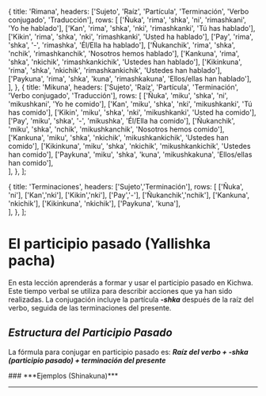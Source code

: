 
  {
    title: 'Rimana',
    headers: ['Sujeto', 'Raíz', 'Partícula', 'Terminación', 'Verbo conjugado', 'Traducción'],
    rows: [
      ['Ñuka', 'rima', 'shka', 'ni', 'rimashkani', 'Yo he hablado'],
      ['Kan', 'rima', 'shka', 'nki', 'rimashkanki', 'Tú has hablado'],
      ['Kikin',	'rima',	'shka',	'nki',	'rimashkanki',	'Usted ha hablado'],
      ['Pay',	'rima',	'shka',	'-',	'rimashka',	'Él/Ella ha hablado'],
      ['Ñukanchik',	'rima',	'shka',	'nchik',	'rimashkanchik',	'Nosotros hemos hablado'],
      ['Kankuna',	'rima',	'shka',	'nkichik',	'rimashkankichik',	'Ustedes han hablado'],
      ['Kikinkuna',	'rima',	'shka',	'nkichik',	'rimashkankichik',	'Ustedes han hablado'],
      ['Paykuna',	'rima',	'shka',	'kuna',	'rimashkakuna',	'Ellos/ellas han hablado'],        
    ],
  },
  {
    title: 'Mikuna',
    headers: ['Sujeto', 'Raíz', 'Partícula', 'Terminación', 'Verbo conjugado', 'Traducción'],
    rows: [
      ['Ñuka', 'miku', 'shka', 'ni', 'mikushkani', 'Yo he comido'],
      ['Kan', 'miku', 'shka', 'nki', 'mikushkanki', 'Tú has comido'],
      ['Kikin',	'miku', 'shka',	'nki',	'mikushkanki',	'Usted ha comido'],
      ['Pay',	'miku',	'shka',	'-',	'mikushka',	'Él/Ella ha comido'],
      ['Ñukanchik',	'miku', 'shka',	'nchik',	'mikushkanchik',	'Nosotros hemos comido'],
      ['Kankuna',	'miku', 'shka',	'nkichik',	'mikushkankichik',	'Ustedes han comido'],
      ['Kikinkuna',	'miku', 'shka',	'nkichik',	'mikushkankichik',	'Ustedes han comido'],
      ['Paykuna',	'miku', 'shka',	'kuna',	'mikushkakuna',	'Ellos/ellas han comido'],        
    ],
  },
];

  {
    title: 'Terminaciones',
    headers: ['Sujeto','Terminación'],
    rows: [
      ['Ñuka', 'ni'],
      ['Kan','nki'],
      ['Kikin','nki'],
      ['Pay','-'],
      ['Ñukanchik','nchik'],
      ['Kankuna',	'nkichik'],
      ['Kikinkuna',	'nkichik'],
      ['Paykuna',	'kuna'],        
    ],
  }, 
];

# **El participio pasado (Yallishka pacha)**
En esta lección aprenderás a formar y usar el participio pasado en Kichwa. Este tiempo verbal se utiliza para describir acciones que ya han sido realizadas. La conjugación incluye la partícula ***-shka*** después de la raíz del verbo, seguida de las terminaciones del presente.
## ***Estructura del Participio Pasado***
La fórmula para conjugar en participio pasado es:
<ComicSpeechBubble text="" alignment="right">
***Raíz del verbo + -shka (participio pasado) + terminación del presente***
</ComicSpeechBubble>

<TablesWithTabs tables={tablesData1} />  
### ***Ejemplos (Shinakuna)***
<TablesWithTabs tables={tablesData} />    
<hr />  
<Quiz lecture="grammar-9" />
